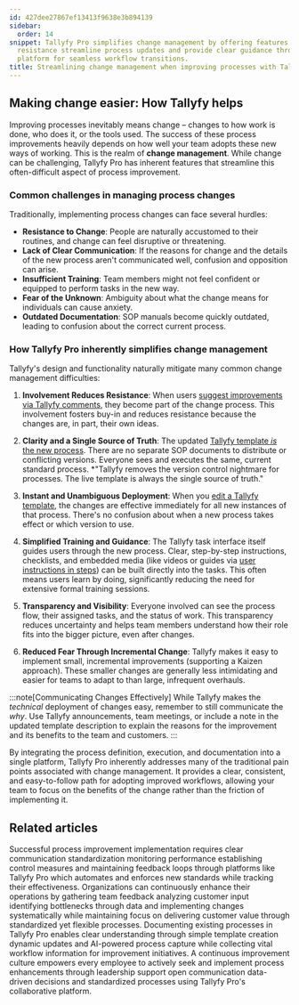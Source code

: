 ```yaml
---
id: 427dee27867ef13413f9638e3b894139
sidebar:
  order: 14
snippet: Tallyfy Pro simplifies change management by offering features that reduce
  resistance streamline process updates and provide clear guidance through its integrated
  platform for seamless workflow transitions.
title: Streamlining change management when improving processes with Tallyfy
---
```


## Making change easier: How Tallyfy helps

Improving processes inevitably means change – changes to how work is done, who does it, or the tools used. The success of these process improvements heavily depends on how well your team adopts these new ways of working. This is the realm of **change management**. While change can be challenging, Tallyfy Pro has inherent features that streamline this often-difficult aspect of process improvement.

### Common challenges in managing process changes

Traditionally, implementing process changes can face several hurdles:

-   **Resistance to Change**: People are naturally accustomed to their routines, and change can feel disruptive or threatening.
-   **Lack of Clear Communication**: If the reasons for change and the details of the new process aren't communicated well, confusion and opposition can arise.
-   **Insufficient Training**: Team members might not feel confident or equipped to perform tasks in the new way.
-   **Fear of the Unknown**: Ambiguity about what the change means for individuals can cause anxiety.
-   **Outdated Documentation**: SOP manuals become quickly outdated, leading to confusion about the correct current process.

### How Tallyfy Pro inherently simplifies change management

Tallyfy's design and functionality naturally mitigate many common change management difficulties:

1.  **Involvement Reduces Resistance**:
    When users [suggest improvements via Tallyfy comments](/products/pro/tracking-and-tasks/tasks/how-to-report-and-resolve-issues-in-tallyfy/), they become part of the change process. This involvement fosters buy-in and reduces resistance because the changes are, in part, their own ideas.

2.  **Clarity and a Single Source of Truth**:
    The updated [Tallyfy template *is* the new process](/products/pro/documenting/templates/what-is-a-template/). There are no separate SOP documents to distribute or conflicting versions. Everyone sees and executes the same, current standard process.
    *"Tallyfy removes the version control nightmare for processes. The live template is always the single source of truth."

3.  **Instant and Unambiguous Deployment**:
    When you [edit a Tallyfy template](/products/pro/documenting/templates/edit-templates/), the changes are effective immediately for all new instances of that process. There's no confusion about when a new process takes effect or which version to use.

4.  **Simplified Training and Guidance**:
    The Tallyfy task interface itself guides users through the new process. Clear, step-by-step instructions, checklists, and embedded media (like videos or guides via [user instructions in steps](/products/pro/documenting/templates/edit-templates/add-user-instructions-to-steps/)) can be built directly into the tasks. This often means users learn by doing, significantly reducing the need for extensive formal training sessions.

5.  **Transparency and Visibility**:
    Everyone involved can see the process flow, their assigned tasks, and the status of work. This transparency reduces uncertainty and helps team members understand how their role fits into the bigger picture, even after changes.

6.  **Reduced Fear Through Incremental Change**:
    Tallyfy makes it easy to implement small, incremental improvements (supporting a Kaizen approach). These smaller changes are generally less intimidating and easier for teams to adapt to than large, infrequent overhauls.

:::note[Communicating Changes Effectively]
While Tallyfy makes the *technical* deployment of changes easy, remember to still communicate the *why*. Use Tallyfy announcements, team meetings, or include a note in the updated template description to explain the reasons for the improvement and its benefits to the team and customers.
:::

By integrating the process definition, execution, and documentation into a single platform, Tallyfy Pro inherently addresses many of the traditional pain points associated with change management. It provides a clear, consistent, and easy-to-follow path for adopting improved workflows, allowing your team to focus on the benefits of the change rather than the friction of implementing it.


## Related articles
<CardGrid>
<LinkTitleCard header="<b>Process Improvement > Implementing changes and sustaining improvements with Tallyfy</b>" href="/products/pro/tutorials/how-to/process-improvement/implementing-changes-and-sustaining-improvements-with-tallyfy/" > Successful process improvement implementation requires clear communication standardization monitoring performance establishing control measures and maintaining feedback loops through platforms like Tallyfy Pro which automates and enforces new standards while tracking their effectiveness. </LinkTitleCard>
<LinkTitleCard header="<b>How To > Improve processes effectively</b>" href="/products/pro/tutorials/how-to/improve-processes-effectively/" > Organizations can continuously enhance their operations by gathering team feedback analyzing customer input identifying bottlenecks through data and implementing changes systematically while maintaining focus on delivering customer value through standardized yet flexible processes. </LinkTitleCard>
<LinkTitleCard header="<b>Process Improvement > Understanding your current processes with Tallyfy</b>" href="/products/pro/tutorials/how-to/process-improvement/understanding-your-current-processes-with-tallyfy/" > Documenting existing processes in Tallyfy Pro enables clear understanding through simple template creation dynamic updates and AI-powered process capture while collecting vital workflow information for improvement initiatives. </LinkTitleCard>
<LinkTitleCard header="<b>Process Improvement > Building a culture of continuous improvement with Tallyfy</b>" href="/products/pro/tutorials/how-to/process-improvement/building-a-culture-of-continuous-improvement/" > A continuous improvement culture empowers every employee to actively seek and implement process enhancements through leadership support open communication data-driven decisions and standardized processes using Tallyfy Pro's collaborative platform. </LinkTitleCard>
</CardGrid>